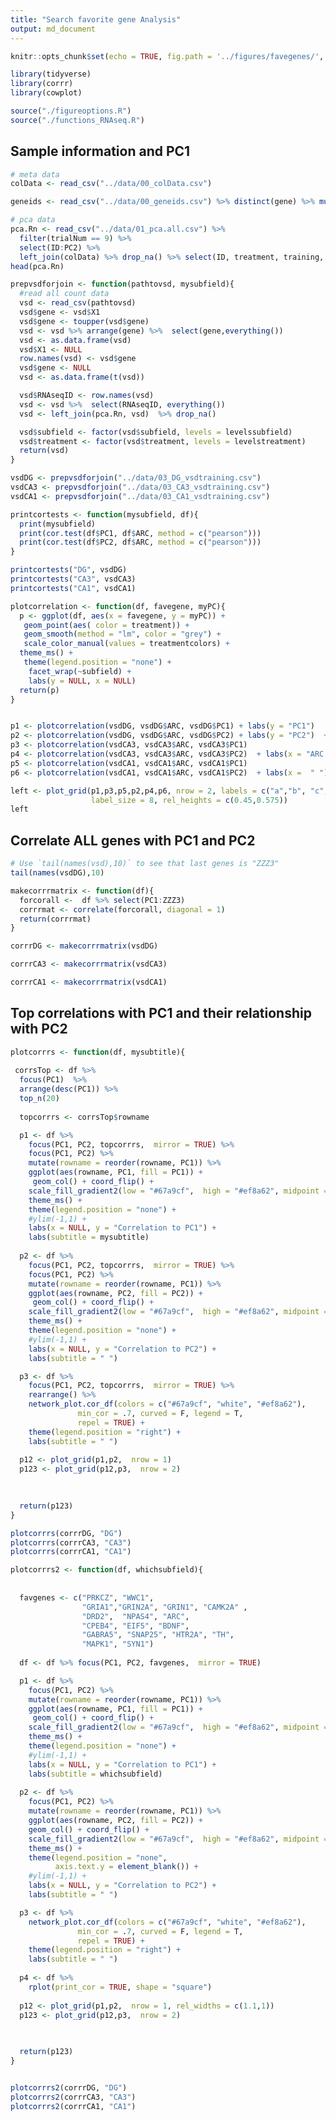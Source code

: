 ```yaml
---
title: "Search favorite gene Analysis"
output: md_document
---
```


```r
knitr::opts_chunk$set(echo = TRUE, fig.path = '../figures/favegenes/', cache = T, cache.lazy = F)
```

```r
library(tidyverse)
library(corrr)
library(cowplot)

source("./figureoptions.R")
source("./functions_RNAseq.R")
```

## Sample information and PC1

```r
# meta data
colData <- read_csv("../data/00_colData.csv")

geneids <- read_csv("../data/00_geneids.csv") %>% distinct(gene) %>% mutate(gene = toupper(gene))

# pca data
pca.Rn <- read_csv("../data/01_pca.all.csv") %>% 
  filter(trialNum == 9) %>%  
  select(ID:PC2) %>%
  left_join(colData) %>% drop_na() %>% select(ID, treatment, training, trialNum, Day, RNAseqID, subfield, PC1, PC2)
head(pca.Rn)

prepvsdforjoin <- function(pathtovsd, mysubfield){
  #read all count data
  vsd <- read_csv(pathtovsd) 
  vsd$gene <- vsd$X1
  vsd$gene <- toupper(vsd$gene)
  vsd <- vsd %>% arrange(gene) %>%  select(gene,everything())
  vsd <- as.data.frame(vsd)
  vsd$X1 <- NULL
  row.names(vsd) <- vsd$gene
  vsd$gene <- NULL
  vsd <- as.data.frame(t(vsd))

  vsd$RNAseqID <- row.names(vsd)
  vsd <- vsd %>%  select(RNAseqID, everything())
  vsd <- left_join(pca.Rn, vsd)  %>% drop_na()

  vsd$subfield <- factor(vsd$subfield, levels = levelssubfield)
  vsd$treatment <- factor(vsd$treatment, levels = levelstreatment)
  return(vsd)
}

vsdDG <- prepvsdforjoin("../data/03_DG_vsdtraining.csv")
vsdCA3 <- prepvsdforjoin("../data/03_CA3_vsdtraining.csv")
vsdCA1 <- prepvsdforjoin("../data/03_CA1_vsdtraining.csv")
```



```r
printcortests <- function(mysubfield, df){
  print(mysubfield)
  print(cor.test(df$PC1, df$ARC, method = c("pearson")))
  print(cor.test(df$PC2, df$ARC, method = c("pearson")))
}

printcortests("DG", vsdDG)
printcortests("CA3", vsdCA3)
printcortests("CA1", vsdCA1)

plotcorrelation <- function(df, favegene, myPC){
  p <- ggplot(df, aes(x = favegene, y = myPC)) +
   geom_point(aes( color = treatment)) + 
   geom_smooth(method = "lm", color = "grey") +
   scale_color_manual(values = treatmentcolors) +
  theme_ms() +
   theme(legend.position = "none") +
    facet_wrap(~subfield) +
    labs(y = NULL, x = NULL)
  return(p)
}


p1 <- plotcorrelation(vsdDG, vsdDG$ARC, vsdDG$PC1) + labs(y = "PC1")
p2 <- plotcorrelation(vsdDG, vsdDG$ARC, vsdDG$PC2) + labs(y = "PC2")  + labs(x =  " ")
p3 <- plotcorrelation(vsdCA3, vsdCA3$ARC, vsdCA3$PC1) 
p4 <- plotcorrelation(vsdCA3, vsdCA3$ARC, vsdCA3$PC2)  + labs(x = "ARC expression")
p5 <- plotcorrelation(vsdCA1, vsdCA1$ARC, vsdCA1$PC1)
p6 <- plotcorrelation(vsdCA1, vsdCA1$ARC, vsdCA1$PC2)  + labs(x =  " ")

left <- plot_grid(p1,p3,p5,p2,p4,p6, nrow = 2, labels = c("a","b", "c", " ", " ", " "), 
                  label_size = 8, rel_heights = c(0.45,0.575))
left
```


## Correlate ALL genes with PC1 and PC2

```r
# Use `tail(names(vsd),10)` to see that last genes is "ZZZ3"
tail(names(vsdDG),10)

makecorrrmatrix <- function(df){
  forcorall <-  df %>% select(PC1:ZZZ3)
  corrrmat <- correlate(forcorall, diagonal = 1) 
  return(corrrmat)
}
```

```r
corrrDG <- makecorrrmatrix(vsdDG)
```

```r
corrrCA3 <- makecorrrmatrix(vsdCA3)
```

```r
corrrCA1 <- makecorrrmatrix(vsdCA1)
```


## Top correlations with PC1 and their relationship with PC2

```r

plotcorrrs <- function(df, mysubtitle){
  
 corrsTop <- df %>% 
  focus(PC1)  %>% 
  arrange(desc(PC1)) %>% 
  top_n(20)
  
  topcorrrs <- corrsTop$rowname

  p1 <- df %>% 
    focus(PC1, PC2, topcorrrs,  mirror = TRUE) %>% 
    focus(PC1, PC2) %>%
    mutate(rowname = reorder(rowname, PC1)) %>%
    ggplot(aes(rowname, PC1, fill = PC1)) +
     geom_col() + coord_flip() +
    scale_fill_gradient2(low = "#67a9cf",  high = "#ef8a62", midpoint = 0) +
    theme_ms() +
    theme(legend.position = "none") +
    #ylim(-1,1) +
    labs(x = NULL, y = "Correlation to PC1") +
    labs(subtitle = mysubtitle)
  
  p2 <- df %>% 
    focus(PC1, PC2, topcorrrs,  mirror = TRUE) %>% 
    focus(PC1, PC2) %>%
    mutate(rowname = reorder(rowname, PC1)) %>%
    ggplot(aes(rowname, PC2, fill = PC2)) +
     geom_col() + coord_flip() +
    scale_fill_gradient2(low = "#67a9cf",  high = "#ef8a62", midpoint = 0) +
    theme_ms() +
    theme(legend.position = "none") +
    #ylim(-1,1) +
    labs(x = NULL, y = "Correlation to PC2") +
    labs(subtitle = " ")

  p3 <- df %>% 
    focus(PC1, PC2, topcorrrs,  mirror = TRUE) %>% 
    rearrange() %>% 
    network_plot.cor_df(colors = c("#67a9cf", "white", "#ef8a62"),
               min_cor = .7, curved = F, legend = T,
               repel = TRUE) + 
    theme(legend.position = "right") +
    labs(subtitle = " ")
  
  p12 <- plot_grid(p1,p2,  nrow = 1)
  p123 <- plot_grid(p12,p3,  nrow = 2)

  
  
  return(p123)
}

plotcorrrs(corrrDG, "DG")
plotcorrrs(corrrCA3, "CA3")
plotcorrrs(corrrCA1, "CA1")
```

```r

plotcorrrs2 <- function(df, whichsubfield){
  
  
  favgenes <- c("PRKCZ", "WWC1",
                "GRIA1","GRIN2A", "GRIN1", "CAMK2A" , 
                "DRD2",  "NPAS4", "ARC", 
                "CPEB4", "EIF5", "BDNF", 
                "GABRA5", "SNAP25", "HTR2A", "TH",
                "MAPK1", "SYN1")
  
  df <- df %>% focus(PC1, PC2, favgenes,  mirror = TRUE) 

  p1 <- df %>% 
    focus(PC1, PC2) %>%
    mutate(rowname = reorder(rowname, PC1)) %>%
    ggplot(aes(rowname, PC1, fill = PC1)) +
     geom_col() + coord_flip() +
    scale_fill_gradient2(low = "#67a9cf",  high = "#ef8a62", midpoint = 0) +
    theme_ms() +
    theme(legend.position = "none") +
    #ylim(-1,1) +
    labs(x = NULL, y = "Correlation to PC1") +
    labs(subtitle = whichsubfield)
  
  p2 <- df %>% 
    focus(PC1, PC2) %>%
    mutate(rowname = reorder(rowname, PC1)) %>%
    ggplot(aes(rowname, PC2, fill = PC2)) +
    geom_col() + coord_flip() +
    scale_fill_gradient2(low = "#67a9cf",  high = "#ef8a62", midpoint = 0) +
    theme_ms() +
    theme(legend.position = "none",
          axis.text.y = element_blank()) +
    #ylim(-1,1) +
    labs(x = NULL, y = "Correlation to PC2") +
    labs(subtitle = " ") 

  p3 <- df %>% 
    network_plot.cor_df(colors = c("#67a9cf", "white", "#ef8a62"),
               min_cor = .7, curved = F, legend = T,
               repel = TRUE) + 
    theme(legend.position = "right") +
    labs(subtitle = " ")
  
  p4 <- df %>% 
    rplot(print_cor = TRUE, shape = "square")
  
  p12 <- plot_grid(p1,p2,  nrow = 1, rel_widths = c(1.1,1))
  p123 <- plot_grid(p12,p3,  nrow = 2)

  
  
  return(p123)
}


plotcorrrs2(corrrDG, "DG")
plotcorrrs2(corrrCA3, "CA3")
plotcorrrs2(corrrCA1, "CA1")
```

